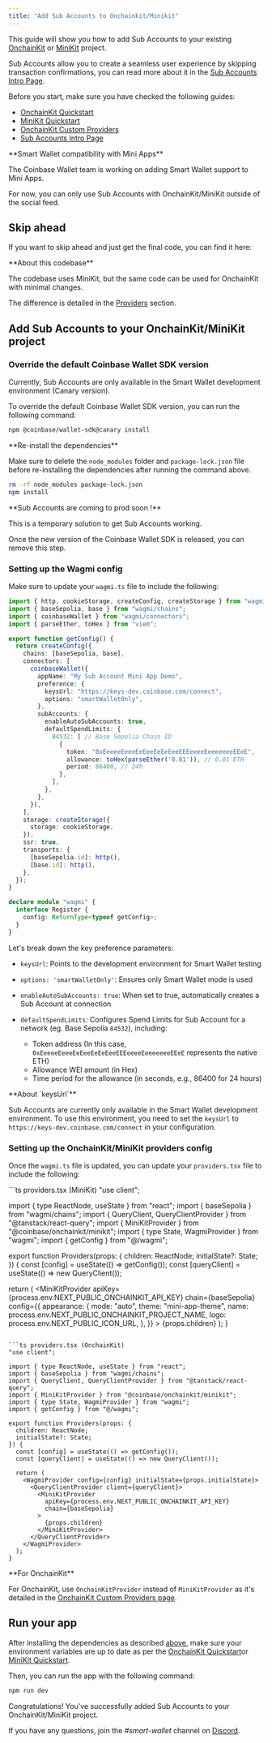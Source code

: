 ```yaml
---
title: "Add Sub Accounts to Onchainkit/Minikit"
---
```





This guide will show you how to add Sub Accounts to your existing [OnchainKit](/onchainkit/getting-started) or [MiniKit](/wallet-app/build-with-minikit/quickstart) project.

Sub Accounts allow you to create a seamless user experience by skipping transaction confirmations,
you can read more about it in the [Sub Accounts Intro Page](/smart-wallet/guides/sub-accounts).

Before you start, make sure you have checked the following guides:

- [OnchainKit Quickstart](/onchainkit/getting-started)
- [MiniKit Quickstart](/wallet-app/build-with-minikit/quickstart)
- [OnchainKit Custom Providers](/onchainkit/config/supplemental-providers)
- [Sub Accounts Intro Page](/smart-wallet/guides/sub-accounts)

<Warning>
**Smart Wallet compatibility with Mini Apps**

The Coinbase Wallet team is working on adding Smart Wallet support to Mini Apps.

For now, you can only use Sub Accounts with OnchainKit/MiniKit outside of the social feed.
</Warning>

## Skip ahead

If you want to skip ahead and just get the final code, you can find it here:

<GithubRepoCard title="Sub Account MiniKit Template Demo" githubUrl="https://github.com/base/demos/tree/master/smart-wallet/sub-accounts-minikit" />

<Warning>
**About this codebase**

The codebase uses MiniKit, but the same code can be used for OnchainKit with minimal changes.

The difference is detailed in the [Providers](#setting-up-the-onchainkitminikit-providers-config) section.
</Warning>

## Add Sub Accounts to your OnchainKit/MiniKit project

### Override the default Coinbase Wallet SDK version

Currently, Sub Accounts are only available in the Smart Wallet development environment (Canary version).

To override the default Coinbase Wallet SDK version, you can run the following command:

```bash
npm @coinbase/wallet-sdk@canary install
```

<Warning>
**Re-install the dependencies**

Make sure to delete the `node_modules` folder and `package-lock.json` file before re-installing the dependencies after running the command above.

```bash
rm -rf node_modules package-lock.json
npm install
```
</Warning>

<Check>
**Sub Accounts are coming to prod soon !**

This is a temporary solution to get Sub Accounts working.

Once the new version of the Coinbase Wallet SDK is released, you can remove this step.
</Check>

### Setting up the Wagmi config

Make sure to update your `wagmi.ts` file to include the following:

```ts wagmi.ts
import { http, cookieStorage, createConfig, createStorage } from "wagmi";
import { baseSepolia, base } from "wagmi/chains";
import { coinbaseWallet } from "wagmi/connectors";
import { parseEther, toHex } from "viem";

export function getConfig() {
  return createConfig({
    chains: [baseSepolia, base],
    connectors: [
      coinbaseWallet({
        appName: "My Sub Account Mini App Demo",
        preference: {
          keysUrl: "https://keys-dev.coinbase.com/connect",
          options: "smartWalletOnly",
        },
        subAccounts: {
          enableAutoSubAccounts: true,
          defaultSpendLimits: {
            84532: [ // Base Sepolia Chain ID
              {
                token: "0xEeeeeEeeeEeEeeEeEeEeeEEEeeeeEeeeeeeeEEeE",
                allowance: toHex(parseEther('0.01')), // 0.01 ETH
                period: 86400, // 24h
              },
            ],
          },
        },
      }),
    ],
    storage: createStorage({
      storage: cookieStorage,
    }),
    ssr: true,
    transports: {
      [baseSepolia.id]: http(),
      [base.id]: http(),
    },
  });
}

declare module "wagmi" {
  interface Register {
    config: ReturnType<typeof getConfig>;
  }
}
```

Let's break down the key preference parameters:

- `keysUrl`: Points to the development environment for Smart Wallet testing
- `options: 'smartWalletOnly'`: Ensures only Smart Wallet mode is used
- `enableAutoSubAccounts: true`: When set to true, automatically creates a Sub Account at connection
- `defaultSpendLimits`: Configures Spend Limits for Sub Account for a network (eg. Base Sepolia `84532`), including:

  - Token address (In this case, `0xEeeeeEeeeEeEeeEeEeEeeEEEeeeeEeeeeeeeEEeE` represents the native ETH)
  - Allowance WEI amount (in Hex)
  - Time period for the allowance (in seconds, e.g., 86400 for 24 hours)

<Warning>
**About `keysUrl`**

Sub Accounts are currently only available in the Smart Wallet development environment.
To use this environment, you need to set the `keysUrl` to `https://keys-dev.coinbase.com/connect` in your configuration.
</Warning>

### Setting up the OnchainKit/MiniKit providers config

Once the `wagmi.ts` file is updated, you can update your `providers.tsx` file to include the following:

<CodeGroup>
```ts providers.tsx (MiniKit)
"use client";

import { type ReactNode, useState } from "react";
import { baseSepolia } from "wagmi/chains";
import { QueryClient, QueryClientProvider } from "@tanstack/react-query";
import { MiniKitProvider } from "@coinbase/onchainkit/minikit";
import { type State, WagmiProvider } from "wagmi";
import { getConfig } from "@/wagmi";

export function Providers(props: {
  children: ReactNode;
  initialState?: State;
}) {
  const [config] = useState(() => getConfig());
  const [queryClient] = useState(() => new QueryClient());

  return (
    <WagmiProvider config={config} initialState={props.initialState}>
      <QueryClientProvider client={queryClient}>
        <MiniKitProvider
          apiKey={process.env.NEXT_PUBLIC_ONCHAINKIT_API_KEY}
          chain={baseSepolia}
          config={{
            appearance: {
              mode: "auto",
              theme: "mini-app-theme",
              name: process.env.NEXT_PUBLIC_ONCHAINKIT_PROJECT_NAME,
              logo: process.env.NEXT_PUBLIC_ICON_URL,
            },
          }}
        >
          {props.children}
        </MiniKitProvider>
      </QueryClientProvider>
    </WagmiProvider>
  );
}
```

```ts providers.tsx (OnchainKit)
"use client";

import { type ReactNode, useState } from "react";
import { baseSepolia } from "wagmi/chains";
import { QueryClient, QueryClientProvider } from "@tanstack/react-query";
import { MiniKitProvider } from "@coinbase/onchainkit/minikit";
import { type State, WagmiProvider } from "wagmi";
import { getConfig } from "@/wagmi";

export function Providers(props: {
  children: ReactNode;
  initialState?: State;
}) {
  const [config] = useState(() => getConfig());
  const [queryClient] = useState(() => new QueryClient());

  return (
    <WagmiProvider config={config} initialState={props.initialState}>
      <QueryClientProvider client={queryClient}>
        <MiniKitProvider
          apiKey={process.env.NEXT_PUBLIC_ONCHAINKIT_API_KEY}
          chain={baseSepolia}
        >
          {props.children}
        </MiniKitProvider>
      </QueryClientProvider>
    </WagmiProvider>
  );
}
```
</CodeGroup>

<Check>
**For OnchainKit**

For OnchainKit, use `OnchainKitProvider` instead of `MiniKitProvider` as it's detailed in the
[OnchainKit Custom Providers page](/onchainkit/config/supplemental-providers).
</Check>

## Run your app

After installing the dependencies as described [above](#override-the-default-coinbase-wallet-sdk-version),
make sure your environment variables are up to date as per
the [OnchainKit Quickstart](/onchainkit/getting-started)or
[MiniKit Quickstart](/wallet-app/build-with-minikit/quickstart).

Then, you can run the app with the following command:

```bash
npm run dev
```

Congratulations! You've successfully added Sub Accounts to your OnchainKit/MiniKit project.

If you have any questions, join the _#smart-wallet_ channel on [Discord](https://discord.gg/buildonbase).


<PolicyBanner />
